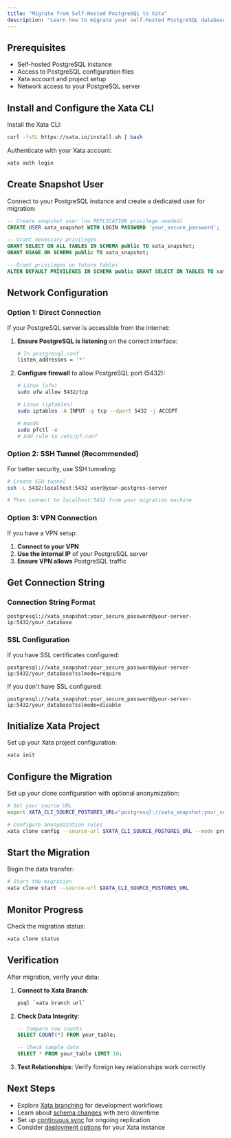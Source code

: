 ```yaml
---
title: "Migrate from Self-Hosted PostgreSQL to Xata"
description: "Learn how to migrate your self-hosted PostgreSQL database to Xata using xata clone. Step-by-step instructions for configuring the migration."
---
```


## Prerequisites

- Self-hosted PostgreSQL instance
- Access to PostgreSQL configuration files
- Xata account and project setup
- Network access to your PostgreSQL server

## Install and Configure the Xata CLI

Install the Xata CLI:

```bash
curl -fsSL https://xata.io/install.sh | bash
```

Authenticate with your Xata account:

```bash
xata auth login
```

## Create Snapshot User

Connect to your PostgreSQL instance and create a dedicated user for migration:

```sql
-- Create snapshot user (no REPLICATION privilege needed)
CREATE USER xata_snapshot WITH LOGIN PASSWORD 'your_secure_password';

-- Grant necessary privileges
GRANT SELECT ON ALL TABLES IN SCHEMA public TO xata_snapshot;
GRANT USAGE ON SCHEMA public TO xata_snapshot;

-- Grant privileges on future tables
ALTER DEFAULT PRIVILEGES IN SCHEMA public GRANT SELECT ON TABLES TO xata_snapshot;
```

## Network Configuration

### Option 1: Direct Connection

If your PostgreSQL server is accessible from the internet:

1. **Ensure PostgreSQL is listening** on the correct interface:
   ```bash
   # In postgresql.conf
   listen_addresses = '*'
   ```

2. **Configure firewall** to allow PostgreSQL port (5432):
   ```bash
   # Linux (ufw)
   sudo ufw allow 5432/tcp
   
   # Linux (iptables)
   sudo iptables -A INPUT -p tcp --dport 5432 -j ACCEPT
   
   # macOS
   sudo pfctl -e
   # Add rule to /etc/pf.conf
   ```

### Option 2: SSH Tunnel (Recommended)

For better security, use SSH tunneling:

```bash
# Create SSH tunnel
ssh -L 5432:localhost:5432 user@your-postgres-server

# Then connect to localhost:5432 from your migration machine
```

### Option 3: VPN Connection

If you have a VPN setup:

1. **Connect to your VPN**
2. **Use the internal IP** of your PostgreSQL server
3. **Ensure VPN allows** PostgreSQL traffic

## Get Connection String

### Connection String Format

```
postgresql://xata_snapshot:your_secure_password@your-server-ip:5432/your_database
```

### SSL Configuration

If you have SSL certificates configured:

```
postgresql://xata_snapshot:your_secure_password@your-server-ip:5432/your_database?sslmode=require
```

If you don't have SSL configured:

```
postgresql://xata_snapshot:your_secure_password@your-server-ip:5432/your_database?sslmode=disable
```

## Initialize Xata Project

Set up your Xata project configuration:

```bash
xata init
```

## Configure the Migration

Set up your clone configuration with optional anonymization:

```bash
# Set your source URL
export XATA_CLI_SOURCE_POSTGRES_URL="postgresql://xata_snapshot:your_secure_password@your-server-ip:5432/your_database"

# Configure anonymization rules
xata clone config --source-url $XATA_CLI_SOURCE_POSTGRES_URL --mode prompt
```

## Start the Migration

Begin the data transfer:

```bash
# Start the migration
xata clone start --source-url $XATA_CLI_SOURCE_POSTGRES_URL
```

## Monitor Progress

Check the migration status:

```bash
xata clone status
```

## Verification

After migration, verify your data:

1. **Connect to Xata Branch**:
   ```bash
   psql `xata branch url`
   ```

2. **Check Data Integrity**:
   ```sql
   -- Compare row counts
   SELECT COUNT(*) FROM your_table;
   
   -- Check sample data
   SELECT * FROM your_table LIMIT 10;
   ```

3. **Test Relationships**: Verify foreign key relationships work correctly

## Next Steps

- Explore [Xata branching](/core-concepts/branching) for development workflows
- Learn about [schema changes](/core-concepts/schema-changes) with zero downtime
- Set up [continuous sync](/tutorials/create-staging-replica) for ongoing replication
- Consider [deployment options](/deployment) for your Xata instance 
